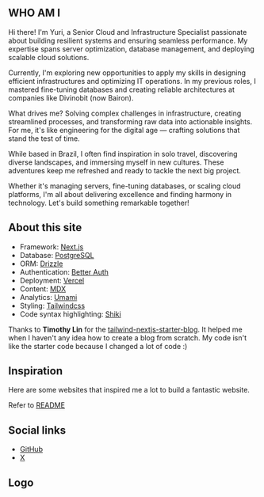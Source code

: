 ---
---

## WHO AM I

Hi there! I'm Yuri, a Senior Cloud and Infrastructure Specialist passionate about building resilient systems and ensuring seamless performance. My expertise spans server optimization, database management, and deploying scalable cloud solutions.

Currently, I'm exploring new opportunities to apply my skills in designing efficient infrastructures and optimizing IT operations. In my previous roles, I mastered fine-tuning databases and creating reliable architectures at companies like Divinobit (now Bairon).

What drives me? Solving complex challenges in infrastructure, creating streamlined processes, and transforming raw data into actionable insights. For me, it's like engineering for the digital age — crafting solutions that stand the test of time.

While based in Brazil, I often find inspiration in solo travel, discovering diverse landscapes, and immersing myself in new cultures. These adventures keep me refreshed and ready to tackle the next big project.

Whether it's managing servers, fine-tuning databases, or scaling cloud platforms, I'm all about delivering excellence and finding harmony in technology. Let's build something remarkable together!

## About this site

- Framework: [Next.js](https://nextjs.org/)
- Database: [PostgreSQL](https://www.postgresql.org/)
- ORM: [Drizzle](https://orm.drizzle.team/)
- Authentication: [Better Auth](https://www.better-auth.com/)
- Deployment: [Vercel](https://vercel.com)
- Content: [MDX](https://mdxjs.com/)
- Analytics: [Umami](https://github.com/umami-software/umami)
- Styling: [Tailwindcss](https://tailwindcss.com)
- Code syntax highlighting: [Shiki](https://github.com/shikijs/shiki)

Thanks to **Timothy Lin** for the
[tailwind-nextjs-starter-blog](https://github.com/timlrx/tailwind-nextjs-starter-blog). It helped me when I haven't any idea how to create a blog from scratch. My code isn't like the starter code because I changed a lot of code :)

## Inspiration

Here are some websites that inspired me a lot to build a fantastic website.

Refer to [README](https://github.com/isyuricunha/website?tab=readme-ov-file#credits)

## Social links

- [GitHub](https://github.com/isyuricunha)
- [X](https://x.com/isyuricunha)

## Logo

<Logo />
